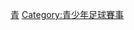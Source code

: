 {{Commonscat|FIFA U-20 World Cup}}

[[Category:全球性國家隊足球賽事|青]]
[[Category:青少年足球賽事‎|Category:青少年足球賽事‎]]